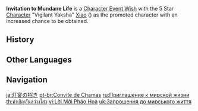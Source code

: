 {{Wish Series Infobox
|character = Xiao
|type      = Character Event Wishes
}}
'''Invitation to Mundane Life''' is a [[Character Event Wish]] with the 5 Star [[Character]] "Vigilant Yaksha" [[Xiao]] ({{Anemo}}) as the promoted character with an increased chance to be obtained.

==History==
{{Wish History Table}}

==Other Languages==
{{Other Languages
|en      = Invitation to Mundane Life
|zhs     = 烟火之邀
|zhs_rm  = Yānhuǒ zhī Yāo
|zht     = 煙火之邀
|zht_rm  = Yānhuǒ zhī Yāo
|zh_tl   = Invitation to Fireworks
|ja      = 灯宴の招き
|ja_rm   = Touen no Maneki{{Assumed}}
|ja_tl   = Invitation to the Lantern Banquet
|ko      = {{tt|등|燈}}불의 초대
|ko_rm   = Deungbur-ui Chodae
|ko_tl   = Invitation of Lanterns
|es      = Invitación al mundo mortal
|es_tl   = Invitation to the Mortal World
|fr      = Invitation scintillante
|fr_tl   = Scintillating Invitation
|ru      = Приглашение к мирской жизни
|ru_tl   = Invitation to Mundane Life
|th      = คำเชิญอันสว่างไสว
|th_rm   = Kham choen sawang sawai
|th_tl   = Invitation to Extravagant Lights
|vi      = Lời Mời {{tt|Pháo Hoa|炮花}}
|vi_tl   = Fireworks Invitation
|de      = Bombastische Einladung
|de_tl   = Bombastic Invitation
|id      = Panggilan Cahaya
|id_tl   = Lights Invitation
|pt      = Convite de Chamas
|pt_tl   = Invitation of Flames
}}

==Navigation==
{{Wish Navbox}}

[[ja:灯宴の招き]]
[[pt-br:Convite de Chamas]]
[[ru:Приглашение к мирской жизни]]
[[th:คำเชิญอันสว่างไสว]]
[[vi:Lời Mời Pháo Hoa]]
[[uk:Запрошення до мирського життя]]